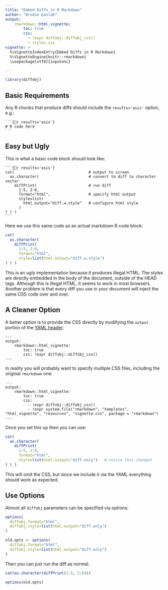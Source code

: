 ```yaml
---
title: "Embed Diffs in R Markdown"
author: "Brodie Gaslam"
output:
    rmarkdown::html_vignette:
        toc: true
        css:
          - !expr diffobj::diffobj_css()
          - styles.css
vignette: >
  %\VignetteIndexEntry{Embed Diffs in R Markdown}
  %\VignetteEngine{knitr::rmarkdown}
  \usepackage[utf8]{inputenc}

---
```


```r
library(diffobj)
```
## Basic Requirements

Any R chunks that produce diffs should include the `results='asis'` option,
e.g.:

    ```{r results='asis'}
    # R code here
    ```

## Easy but Ugly

This is what a basic code block should look like:

    ```{r results='asis'}
    cat(                                 # output to screen
      as.character(                      # convert to diff to character vector
        diffPrint(                       # run diff
          1:5, 2:6,
          format="html",                 # specify html output
          style=list(
            html.output="diff.w.style"   # configure html style
          )
    ) ) )
    ```

Here we use this same code as an actual markdown R code block:

```r
cat(
  as.character(
    diffPrint(
      1:5, 2:6,
      format="html",
      style=list(html.output="diff.w.style")
) ) )
```

This is an ugly implementation because it produces illegal HTML.  The styles are
directly embedded in the body of the document, outside of the HEAD tags.
Although this is illegal HTML, it seems to work in most browsers.  Another
problem is that every diff you use in your document will inject the same CSS
code over and over.

## A Cleaner Option

A better option is to provide the CSS directly by modifying the `output`
portion of the [YAML
header](https://bookdown.org/yihui/rmarkdown/r-package-vignette.html):

```
---
output:
    rmarkdown::html_vignette:
        toc: true
        css: !expr diffobj::diffobj_css()
---
```

In reality you will probably want to specify multiple CSS files, including the
original `rmarkdown` one:

```
---
output:
    rmarkdown::html_vignette:
        toc: true
        css:
          - !expr diffobj::diffobj_css()
          - !expr system.file("rmarkdown", "templates", "html_vignette", "resources", "vignette.css", package = "rmarkdown")
---
```

Once you set this up then you can use:

```r
cat(
  as.character(
    diffPrint(
      1:5, 2:6,
      format="html",
      style=list(html.output="diff.only")   # notice this changed
) ) )
```

This will omit the CSS, but since we include it via the YAML everything should
work as expected.

## Use Options

Almost all `diffobj` parameters can be specified via options:

```r
options(
  diffobj.format="html",
  diffobj.style=list(html.output="diff.only")
)
```
```r
old.opts <- options(
  diffobj.format="html",
  diffobj.style=list(html.output="diff.only")
)
```
Then you can just run the diff as normal:
```r
cat(as.character(diffPrint(1:5, 2:6)))
```
```r
options(old.opts)
```

